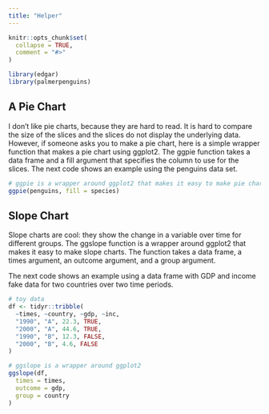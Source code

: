 ```yaml
---
title: "Helper"
---
```


```r
knitr::opts_chunk$set(
  collapse = TRUE,
  comment = "#>"
)
```

```r
library(edgar)
library(palmerpenguins)
```


## A Pie Chart

I don't like pie charts, because they are hard to read. It is hard to compare the size of the slices and the slices do not display the underlying data. However, if someone asks you to make a pie chart, here is a simple wrapper function that makes a pie chart using ggplot2. The ggpie function takes a data frame and a fill argument that specifies the column to use for the slices. The next code shows an example using the penguins data set.


```r
# ggpie is a wrapper around ggplot2 that makes it easy to make pie charts
ggpie(penguins, fill = species)
```

## Slope Chart

Slope charts are cool: they show the change in a variable over time for different groups. The ggslope function is a wrapper around ggplot2 that makes it easy to make slope charts. The function takes a data frame, a times argument, an outcome argument, and a group argument. 

The next code shows an example using a data frame with GDP and income fake data for two countries over two time periods.

```r
# toy data
df <- tidyr::tribble(
  ~times, ~country, ~gdp, ~inc,
  "1990", "A", 22.3, TRUE,
  "2000", "A", 44.6, TRUE,
  "1990", "B", 12.3, FALSE,
  "2000", "B", 4.6, FALSE
)

# ggslope is a wrapper around ggplot2
ggslope(df,
  times = times,
  outcome = gdp,
  group = country
)
```

